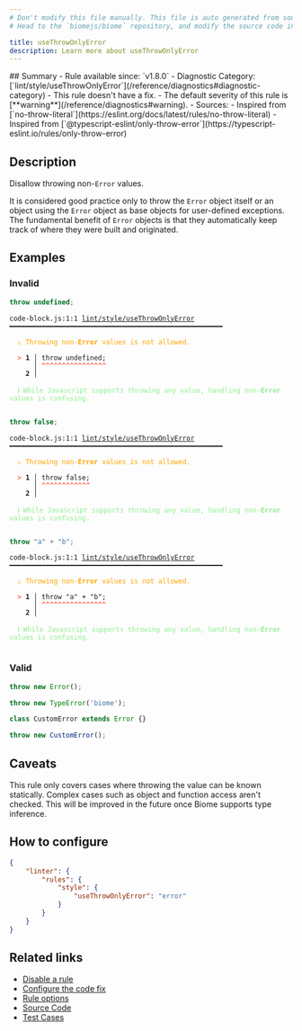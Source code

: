```yaml
---
# Don't modify this file manually. This file is auto generated from source, and you will lose your changes next time the website is built.
# Head to the `biomejs/biome` repository, and modify the source code in there.

title: useThrowOnlyError
description: Learn more about useThrowOnlyError
---
```


<Tabs>
<TabItem label="JavaScript (and super languages)" icon="seti:javascript">
## Summary
- Rule available since: `v1.8.0`
- Diagnostic Category: [`lint/style/useThrowOnlyError`](/reference/diagnostics#diagnostic-category)
- This rule doesn't have a fix.
- The default severity of this rule is [**warning**](/reference/diagnostics#warning).
- Sources: 
  - Inspired from [`no-throw-literal`](https://eslint.org/docs/latest/rules/no-throw-literal)
  - Inspired from [`@typescript-eslint/only-throw-error`](https://typescript-eslint.io/rules/only-throw-error)

## Description
Disallow throwing non-`Error` values.

It is considered good practice only to throw the `Error` object itself or an object using the `Error` object
as base objects for user-defined exceptions. The fundamental benefit of `Error` objects is that they automatically
keep track of where they were built and originated.

## Examples

### Invalid

```js
throw undefined;
```

<pre class="language-text"><code class="language-text">code-block.js:1:1 <a href="https://biomejs.dev/linter/rules/use-throw-only-error">lint/style/useThrowOnlyError</a> ━━━━━━━━━━━━━━━━━━━━━━━━━━━━━━━━━━━━━━━━━━━━━━━━━━━━━<br /><br />  <strong><span style="color: Orange;">⚠</span></strong> <span style="color: Orange;">Throwing non-</span><span style="color: Orange;"><strong>Error</strong></span><span style="color: Orange;"> values is not allowed.</span><br />  <br />  <strong><span style="color: Tomato;">&gt;</span></strong> <strong>1 │ </strong>throw undefined;<br />   <strong>   │ </strong><strong><span style="color: Tomato;">^</span></strong><strong><span style="color: Tomato;">^</span></strong><strong><span style="color: Tomato;">^</span></strong><strong><span style="color: Tomato;">^</span></strong><strong><span style="color: Tomato;">^</span></strong><strong><span style="color: Tomato;">^</span></strong><strong><span style="color: Tomato;">^</span></strong><strong><span style="color: Tomato;">^</span></strong><strong><span style="color: Tomato;">^</span></strong><strong><span style="color: Tomato;">^</span></strong><strong><span style="color: Tomato;">^</span></strong><strong><span style="color: Tomato;">^</span></strong><strong><span style="color: Tomato;">^</span></strong><strong><span style="color: Tomato;">^</span></strong><strong><span style="color: Tomato;">^</span></strong><strong><span style="color: Tomato;">^</span></strong><br />    <strong>2 │ </strong><br />  <br />  <strong><span style="color: lightgreen;">ℹ</span></strong> <span style="color: lightgreen;">While Javascript supports throwing any value, handling non-</span><span style="color: lightgreen;"><strong>Error</strong></span><span style="color: lightgreen;"> values is confusing.</span><br />  <br /></code></pre>

```js
throw false;
```

<pre class="language-text"><code class="language-text">code-block.js:1:1 <a href="https://biomejs.dev/linter/rules/use-throw-only-error">lint/style/useThrowOnlyError</a> ━━━━━━━━━━━━━━━━━━━━━━━━━━━━━━━━━━━━━━━━━━━━━━━━━━━━━<br /><br />  <strong><span style="color: Orange;">⚠</span></strong> <span style="color: Orange;">Throwing non-</span><span style="color: Orange;"><strong>Error</strong></span><span style="color: Orange;"> values is not allowed.</span><br />  <br />  <strong><span style="color: Tomato;">&gt;</span></strong> <strong>1 │ </strong>throw false;<br />   <strong>   │ </strong><strong><span style="color: Tomato;">^</span></strong><strong><span style="color: Tomato;">^</span></strong><strong><span style="color: Tomato;">^</span></strong><strong><span style="color: Tomato;">^</span></strong><strong><span style="color: Tomato;">^</span></strong><strong><span style="color: Tomato;">^</span></strong><strong><span style="color: Tomato;">^</span></strong><strong><span style="color: Tomato;">^</span></strong><strong><span style="color: Tomato;">^</span></strong><strong><span style="color: Tomato;">^</span></strong><strong><span style="color: Tomato;">^</span></strong><strong><span style="color: Tomato;">^</span></strong><br />    <strong>2 │ </strong><br />  <br />  <strong><span style="color: lightgreen;">ℹ</span></strong> <span style="color: lightgreen;">While Javascript supports throwing any value, handling non-</span><span style="color: lightgreen;"><strong>Error</strong></span><span style="color: lightgreen;"> values is confusing.</span><br />  <br /></code></pre>

```js
throw "a" + "b";
```

<pre class="language-text"><code class="language-text">code-block.js:1:1 <a href="https://biomejs.dev/linter/rules/use-throw-only-error">lint/style/useThrowOnlyError</a> ━━━━━━━━━━━━━━━━━━━━━━━━━━━━━━━━━━━━━━━━━━━━━━━━━━━━━<br /><br />  <strong><span style="color: Orange;">⚠</span></strong> <span style="color: Orange;">Throwing non-</span><span style="color: Orange;"><strong>Error</strong></span><span style="color: Orange;"> values is not allowed.</span><br />  <br />  <strong><span style="color: Tomato;">&gt;</span></strong> <strong>1 │ </strong>throw &quot;a&quot; + &quot;b&quot;;<br />   <strong>   │ </strong><strong><span style="color: Tomato;">^</span></strong><strong><span style="color: Tomato;">^</span></strong><strong><span style="color: Tomato;">^</span></strong><strong><span style="color: Tomato;">^</span></strong><strong><span style="color: Tomato;">^</span></strong><strong><span style="color: Tomato;">^</span></strong><strong><span style="color: Tomato;">^</span></strong><strong><span style="color: Tomato;">^</span></strong><strong><span style="color: Tomato;">^</span></strong><strong><span style="color: Tomato;">^</span></strong><strong><span style="color: Tomato;">^</span></strong><strong><span style="color: Tomato;">^</span></strong><strong><span style="color: Tomato;">^</span></strong><strong><span style="color: Tomato;">^</span></strong><strong><span style="color: Tomato;">^</span></strong><strong><span style="color: Tomato;">^</span></strong><br />    <strong>2 │ </strong><br />  <br />  <strong><span style="color: lightgreen;">ℹ</span></strong> <span style="color: lightgreen;">While Javascript supports throwing any value, handling non-</span><span style="color: lightgreen;"><strong>Error</strong></span><span style="color: lightgreen;"> values is confusing.</span><br />  <br /></code></pre>

### Valid

```js
throw new Error();
```

```js
throw new TypeError('biome');
```

```js
class CustomError extends Error {}

throw new CustomError();
```

## Caveats

This rule only covers cases where throwing the value can be known statically.
Complex cases such as object and function access aren't checked.
This will be improved in the future once Biome supports type inference.

## How to configure
```json title="biome.json"
{
	"linter": {
		"rules": {
			"style": {
				"useThrowOnlyError": "error"
			}
		}
	}
}

```
## Related links

- [Disable a rule](/linter/#disable-a-rule)
- [Configure the code fix](/linter#configure-the-code-fix)
- [Rule options](/linter/#rule-options)
- [Source Code](https://github.com/biomejs/biome/blob/main/crates/biome_js_analyze/src/lint/style/use_throw_only_error.rs)
- [Test Cases](https://github.com/biomejs/biome/blob/main/crates/biome_js_analyze/tests/specs/style/useThrowOnlyError)

</TabItem>
</Tabs>

